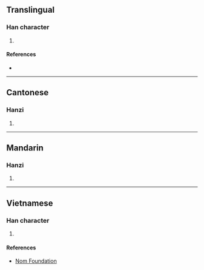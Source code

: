 {{character info/new}}
==Translingual==

===Han character===
{{Han char|rn=64|rad=手|as=08|sn=11|four=51032|canj=QSMV|ids=⿰扌長}}

# {{defn|Han|sort=手08}}

====References====
* {{Han ref|kx=0436.100|dkj=12233|dj=0785.220|hdz=31890.120|uh=6381|ud=25473|bh=D5A3|bd=54691}}

----

==Cantonese==

===Hanzi===
{{yue-hanzi|jyut=[[caang4]]|y=chaang4}}

# {{defn|lang=yue|sort=手08}}

----

==Mandarin==

===Hanzi===
{{cmn-hanzi|pin=[[chéng]] ([[cheng2]])|wg=ch'eng<sup>2</sup>}}

# {{defn|lang=cmn|sort=手08}}

----

==Vietnamese==

===Han character===
{{vi-hantu|rs=手08|sán}}

# {{defn|lang=vi|sort=手08}}

====References====
* [http://nomfoundation.org/common/nom_details.php?codepoint=6381 Nom Foundation]